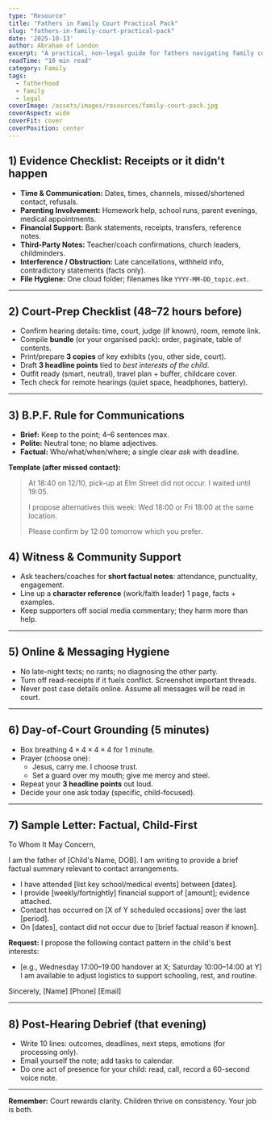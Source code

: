 ```yaml
---
type: "Resource"
title: "Fathers in Family Court Practical Pack"
slug: "fathers-in-family-court-practical-pack"
date: '2025-10-13'
author: Abraham of London
excerpt: "A practical, non-legal guide for fathers navigating family court, focusing on evidence, communication, and integrity."
readTime: "10 min read"
category: Family
tags:
  - fatherhood
  - family
  - legal
coverImage: /assets/images/resources/family-court-pack.jpg
coverAspect: wide
coverFit: cover
coverPosition: center
---
```


## 1) Evidence Checklist: Receipts or it didn't happen

* **Time & Communication:** Dates, times, channels, missed/shortened contact, refusals.
* **Parenting Involvement:** Homework help, school runs, parent evenings, medical appointments.
* **Financial Support:** Bank statements, receipts, transfers, reference notes.
* **Third-Party Notes:** Teacher/coach confirmations, church leaders, childminders.
* **Interference / Obstruction:** Late cancellations, withheld info, contradictory statements (facts only).
* **File Hygiene:** One cloud folder; filenames like `YYYY-MM-DD_topic.ext`.

---

## 2) Court-Prep Checklist (48–72 hours before)

* Confirm hearing details: time, court, judge (if known), room, remote link.
* Compile **bundle** (or your organised pack): order, paginate, table of contents.
* Print/prepare **3 copies** of key exhibits (you, other side, court).
* Draft **3 headline points** tied to _best interests of the child_.
* Outfit ready (smart, neutral), travel plan + buffer, childcare cover.
* Tech check for remote hearings (quiet space, headphones, battery).

---

## 3) B.P.F. Rule for Communications

* **Brief:** Keep to the point; 4–6 sentences max.
* **Polite:** Neutral tone; no blame adjectives.
* **Factual:** Who/what/when/where; a single clear _ask_ with deadline.

**Template (after missed contact):**

> At 18:40 on 12/10, pick-up at Elm Street did not occur. I waited until 19:05.
> 
> I propose alternatives this week: Wed 18:00 or Fri 18:00 at the same location.
> 
> Please confirm by 12:00 tomorrow which you prefer.

## 4) Witness & Community Support

* Ask teachers/coaches for **short factual notes**: attendance, punctuality, engagement.
* Line up a **character reference** (work/faith leader) 1 page, facts + examples.
* Keep supporters off social media commentary; they harm more than help.

---

## 5) Online & Messaging Hygiene

* No late-night texts; no rants; no diagnosing the other party.
* Turn off read-receipts if it fuels conflict. Screenshot important threads.
* Never post case details online. Assume all messages will be read in court.

---

## 6) Day-of-Court Grounding (5 minutes)

* Box breathing $4 \times 4 \times 4 \times 4$ for 1 minute.
* Prayer (choose one):
  * Jesus, carry me. I choose trust.
  * Set a guard over my mouth; give me mercy and steel.
* Repeat your **3 headline points** out loud.
* Decide your one ask today (specific, child-focused).

---

## 7) Sample Letter: Factual, Child-First

To Whom It May Concern,

I am the father of [Child's Name, DOB]. I am writing to provide a brief factual summary relevant to contact arrangements.

* I have attended [list key school/medical events] between [dates].
* I provide [weekly/fortnightly] financial support of [amount]; evidence attached.
* Contact has occurred on [X of Y scheduled occasions] over the last [period].
* On [dates], contact did not occur due to [brief factual reason if known].

**Request:** I propose the following contact pattern in the child's best interests:

* [e.g., Wednesday 17:00–19:00 handover at X; Saturday 10:00–14:00 at Y]
  I am available to adjust logistics to support schooling, rest, and routine.

Sincerely,
[Name]
[Phone]
[Email]

---

## 8) Post-Hearing Debrief (that evening)

* Write 10 lines: outcomes, deadlines, next steps, emotions (for processing only).
* Email yourself the note; add tasks to calendar.
* Do one act of presence for your child: read, call, record a 60-second voice note.

---

**Remember:** Court rewards clarity. Children thrive on consistency. Your job is both.

